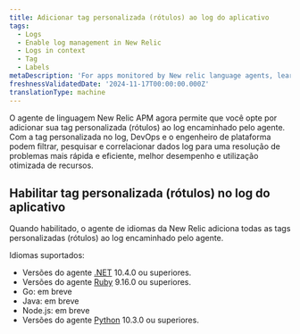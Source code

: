 ```yaml
---
title: Adicionar tag personalizada (rótulos) ao log do aplicativo
tags:
  - Logs
  - Enable log management in New Relic
  - Logs in context
  - Tag
  - Labels
metaDescription: 'For apps monitored by New relic language agents, learn how to add custome tags (labels) to logs.'
freshnessValidatedDate: '2024-11-17T00:00:00.000Z'
translationType: machine
---
```


O agente de linguagem New Relic APM agora permite que você opte por adicionar sua tag personalizada (rótulos) ao log encaminhado pelo agente. Com a tag personalizada no log, DevOps e o engenheiro de plataforma podem filtrar, pesquisar e correlacionar dados log para uma resolução de problemas mais rápida e eficiente, melhor desempenho e utilização otimizada de recursos.

## Habilitar tag personalizada (rótulos) no log do aplicativo

Quando habilitado, o agente de idiomas da New Relic adiciona todas as tags personalizadas (rótulos) ao log encaminhado pelo agente.

Idiomas suportados:

* Versões do agente [.NET](/docs/apm/agents/net-agent/configuration/net-agent-configuration) 10.4.0 ou superiores.
* Versões do agente [Ruby](/docs.newrelic.com/docs/apm/agents/ruby-agent/configuration/ruby-agent-configuration/) 9.16.0 ou superiores.
* Go: em breve
* Java: em breve
* Node.js: em breve
* Versões do agente [Python](/docs/apm/agents/python-agent/configuration/python-agent-configuration) 10.3.0 ou superiores.